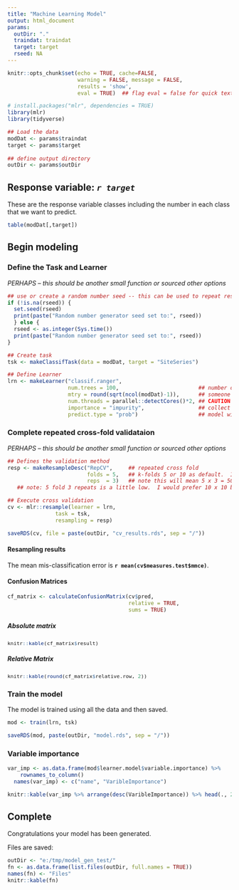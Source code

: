 ```yaml
---
title: "Machine Learning Model"
output: html_document
params:
  outDir: "."
  traindat: traindat
  target: target
  rseed: NA
---
```

  

```r
knitr::opts_chunk$set(echo = TRUE, cache=FALSE,
                      warning = FALSE, message = FALSE,
                      results = 'show',
                      eval = TRUE)  ## flag eval = false for quick text edits
```

```r
# install.packages("mlr", dependencies = TRUE)
library(mlr)
library(tidyverse)

## Load the data
modDat <- params$traindat
target <- params$target
          
## define output directory
outDir <- params$outDir
```


## Response variable: _`r target`_

These are the response variable classes including the number in each class that we want to predict. 
```r
table(modDat[,target])
```


## Begin modeling 


### Define the Task and Learner

_PERHAPS -- this should be another small function or sourced other options_ 

```r
## use or create a random number seed -- this can be used to repeat results in future.
if (!is.na(rseed)) {
  set.seed(rseed) 
  print(paste("Random number generator seed set to:", rseed))
  } else {
  rseed <- as.integer(Sys.time())
  print(paste("Random number generator seed set to:", rseed))
} 


```

```r
## Create task 
tsk <- makeClassifTask(data = modDat, target = "SiteSeries")

## Define Learner
lrn <- makeLearner("classif.ranger",
                   num.trees = 100,                         ## number of trees DEFAULT: 500
                   mtry = round(sqrt(ncol(modDat)-1)),      ## someone showed me to declare mtry this way
                   num.threads = parallel::detectCores()*2, ## CAUTION HERE: how many threads does your machine have?
                   importance = "impurity",                 ## collect var importance data
                   predict.type = "prob")                   ## model will generate prob. and multi-class
```

### Complete repeated cross-fold validataion

_PERHAPS -- this should be another small function or sourced other options_ 

```r
## Defines the validation method
resp <- makeResampleDesc("RepCV",     ## repeated cross fold
                         folds = 5,   ## k-folds 5 or 10 as default.  Ideally all folds should be equal size.
                         reps  = 3)   ## note this will mean 5 x 3 = 50 iterations through the data
   ## note: 5 fold 3 repeats is a little low.  I would prefer 10 x 10 but that takes additional time...

## Execute cross validation
cv <- mlr::resample(learner = lrn,
               task = tsk,
               resampling = resp)

saveRDS(cv, file = paste(outDir, "cv_results.rds", sep = "/"))
```

#### Resampling results

The mean mis-classification error is **`r mean(cv$measures.test$mmce)`**.


#### Confusion Matrices 

```r
cf_matrix <- calculateConfusionMatrix(cv$pred,
                                      relative = TRUE,
                                      sums = TRUE)
```

##### Absolute matrix

<div style = "font-size:10pt">

```r
knitr::kable(cf_matrix$result)
```

</div>


##### Relative Matrix

<div style = "font-size:10pt">

```r
knitr::kable(round(cf_matrix$relative.row, 2))
```

</div>


### Train the model

The model is trained using all the data and then saved. 
```r
mod <- train(lrn, tsk)

saveRDS(mod, paste(outDir, "model.rds", sep = "/"))
```

### Variable importance

```r
var_imp <- as.data.frame(mod$learner.model$variable.importance) %>%
    rownames_to_column()
  names(var_imp) <- c("name", "VaribleImportance")

knitr::kable(var_imp %>% arrange(desc(VaribleImportance)) %>% head(., 20))
```


## Complete

Congratulations your model has been generated. 

Files are saved: 

```r
outDir <- "e:/tmp/model_gen_test/"
fn <- as.data.frame(list.files(outDir, full.names = TRUE))
names(fn) <- "Files"
knitr::kable(fn)
```


